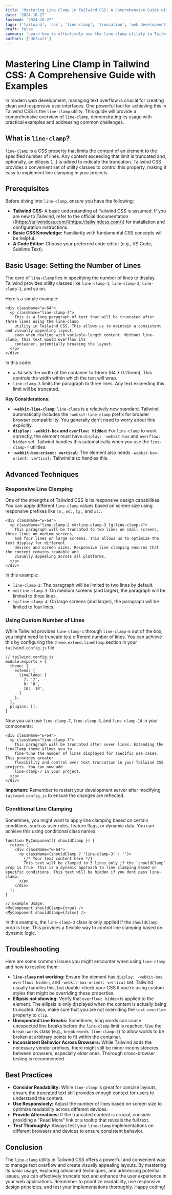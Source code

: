 ```yaml
---
title: 'Mastering Line Clamp in Tailwind CSS: A Comprehensive Guide with Examples'
date: '2024-10-27'
lastmod: '2024-10-27'
tags: ['tailwind', 'css', 'line-clamp', 'truncation', 'web development', 'responsive design']
draft: false
summary: 'Learn how to effectively use the line-clamp utility in Tailwind CSS to truncate text and create elegant, responsive layouts. This comprehensive guide covers basic usage, advanced techniques, and troubleshooting tips with practical code examples.'
authors: ['default']
---
```


# Mastering Line Clamp in Tailwind CSS: A Comprehensive Guide with Examples

In modern web development, managing text overflow is crucial for creating clean and responsive user interfaces. One powerful tool for achieving this in Tailwind CSS is the `line-clamp` utility. This guide will provide a comprehensive overview of `line-clamp`, demonstrating its usage with practical examples and addressing common challenges.

## What is `line-clamp`?

`line-clamp` is a CSS property that limits the content of an element to the specified number of lines. Any content exceeding that limit is truncated and, optionally, an ellipsis (...) is added to indicate the truncation. Tailwind CSS provides a convenient set of utility classes to control this property, making it easy to implement line clamping in your projects.

## Prerequisites

Before diving into `line-clamp`, ensure you have the following:

- **Tailwind CSS:** A basic understanding of Tailwind CSS is assumed. If you are new to Tailwind, refer to the official documentation ([https://tailwindcss.com/](https://tailwindcss.com/)) for installation and configuration instructions.
- **Basic CSS Knowledge:** Familiarity with fundamental CSS concepts will be helpful.
- **A Code Editor:** Choose your preferred code editor (e.g., VS Code, Sublime Text).

## Basic Usage: Setting the Number of Lines

The core of `line-clamp` lies in specifying the number of lines to display. Tailwind provides utility classes like `line-clamp-1`, `line-clamp-2`, `line-clamp-3`, and so on.

Here's a simple example:

```plaintext
<div className="w-64">
  <p className="line-clamp-3">
    This is a long paragraph of text that will be truncated after three lines using the line-clamp
    utility in Tailwind CSS. This allows us to maintain a consistent and visually appealing layout,
    even when dealing with variable-length content. Without line-clamp, this text would overflow its
    container, potentially breaking the layout.
  </p>
</div>
```

In this code:

- `w-64` sets the width of the container to 16rem (64 \* 0.25rem). This controls the width within which the text will wrap.
- `line-clamp-3` limits the paragraph to three lines. Any text exceeding this limit will be truncated.

**Key Considerations:**

- **`-webkit-line-clamp`:** `line-clamp` is a relatively new standard. Tailwind automatically includes the `-webkit-line-clamp` prefix for broader browser compatibility. You generally don't need to worry about this explicitly.
- **`display: -webkit-box` and `overflow: hidden`:** For `line-clamp` to work correctly, the element must have `display: -webkit-box` and `overflow: hidden` set. Tailwind handles this automatically when you use the `line-clamp-*` utilities.
- **`-webkit-box-orient: vertical`:** The element also needs `-webkit-box-orient: vertical;` Tailwind also handles this.

## Advanced Techniques

### Responsive Line Clamping

One of the strengths of Tailwind CSS is its responsive design capabilities. You can apply different `line-clamp` values based on screen size using responsive prefixes like `sm:`, `md:`, `lg:`, and `xl:`.

```plaintext
<div className="w-64">
  <p className="line-clamp-2 md:line-clamp-3 lg:line-clamp-4">
    This paragraph will be truncated to two lines on small screens, three lines on medium screens,
    and four lines on large screens. This allows us to optimize the text display for different
    devices and screen sizes. Responsive line clamping ensures that the content remains readable and
    visually appealing across all platforms.
  </p>
</div>
```

In this example:

- `line-clamp-2`: The paragraph will be limited to two lines by default.
- `md:line-clamp-3`: On medium screens (and larger), the paragraph will be limited to three lines.
- `lg:line-clamp-4`: On large screens (and larger), the paragraph will be limited to four lines.

### Using Custom Number of Lines

While Tailwind provides `line-clamp-1` through `line-clamp-6` out of the box, you might need to truncate to a different number of lines. You can achieve this by configuring the `theme.extend.lineClamp` section in your `tailwind.config.js` file.

```plaintext
// tailwind.config.js
module.exports = {
  theme: {
    extend: {
      lineClamp: {
        7: '7',
        8: '8',
        10: '10',
      }
    },
  },
  plugins: [],
}
```

Now you can use `line-clamp-7`, `line-clamp-8`, and `line-clamp-10` in your components:

```plaintext
<div className="w-64">
  <p className="line-clamp-7">
    This paragraph will be truncated after seven lines. Extending the lineClamp theme allows you to
    fine-tune the number of lines displayed for specific use cases. This provides greater
    flexibility and control over text truncation in your Tailwind CSS projects. You can now add
    line-clamp-7 in your project.
  </p>
</div>
```

**Important:** Remember to restart your development server after modifying `tailwind.config.js` to ensure the changes are reflected.

### Conditional Line Clamping

Sometimes, you might want to apply line clamping based on certain conditions, such as user roles, feature flags, or dynamic data. You can achieve this using conditional class names.

```plaintext
function MyComponent({ shouldClamp }) {
  return (
    <div className="w-64">
      <p className={shouldClamp ? 'line-clamp-3' : ''}>
        {/* Your text content here */}
        This text will be clamped to 3 lines only if the `shouldClamp` prop is true. This is a dynamic approach to line clamping based on specific conditions. This text will be hidden if you dont pass line-clamp.
      </p>
    </div>
  );
}

// Example Usage:
<MyComponent shouldClamp={true} />
<MyComponent shouldClamp={false} />
```

In this example, the `line-clamp-3` class is only applied if the `shouldClamp` prop is true. This provides a flexible way to control line clamping based on dynamic logic.

## Troubleshooting

Here are some common issues you might encounter when using `line-clamp` and how to resolve them:

- **`line-clamp` not working:** Ensure the element has `display: -webkit-box`, `overflow: hidden`, and `-webkit-box-orient: vertical` set. Tailwind usually handles this, but double-check your CSS if you're using custom styles that might be overriding these properties.
- **Ellipsis not showing:** Verify that `overflow: hidden` is applied to the element. The ellipsis is only displayed when the content is actually being truncated. Also, make sure that you are not overriding the `text-overflow` property to `clip`.
- **Unexpected Line Breaks:** Sometimes, long words can cause unexpected line breaks before the `line-clamp` limit is reached. Use the `break-words` class (e.g., `break-words line-clamp-3`) to allow words to be broken at arbitrary points to fit within the container.
- **Inconsistent Behavior Across Browsers:** While Tailwind adds the necessary vendor prefixes, there might still be minor inconsistencies between browsers, especially older ones. Thorough cross-browser testing is recommended.

## Best Practices

- **Consider Readability:** While `line-clamp` is great for concise layouts, ensure the truncated text still provides enough context for users to understand the content.
- **Use Responsively:** Adjust the number of lines based on screen size to optimize readability across different devices.
- **Provide Alternatives:** If the truncated content is crucial, consider providing a "Read More" link or a tooltip that reveals the full text.
- **Test Thoroughly:** Always test your `line-clamp` implementations on different browsers and devices to ensure consistent behavior.

## Conclusion

The `line-clamp` utility in Tailwind CSS offers a powerful and convenient way to manage text overflow and create visually appealing layouts. By mastering its basic usage, exploring advanced techniques, and addressing potential issues, you can effectively truncate text and enhance the user experience in your web applications. Remember to prioritize readability, use responsive design principles, and test your implementations thoroughly. Happy coding!
